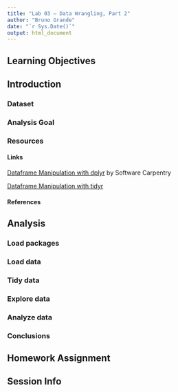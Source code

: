 ```yaml
---
title: "Lab 03 – Data Wrangling, Part 2"
author: "Bruno Grande"
date: "`r Sys.Date()`"
output: html_document
---
```


## Learning Objectives



## Introduction

### Dataset



### Analysis Goal



### Resources

#### Links

[Dataframe Manipulation with dplyr](https://swcarpentry.github.io/r-novice-gapminder/13-dplyr/index.html) by Software Carpentry

[Dataframe Manipulation with tidyr](https://swcarpentry.github.io/r-novice-gapminder/14-tidyr/index.html)


#### References



## Analysis

### Load packages



### Load data



### Tidy data



### Explore data



### Analyze data



### Conclusions



## Homework Assignment



## Session Info


